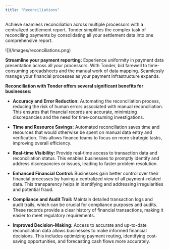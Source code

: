 ```yaml
---
title: "Reconciliations"
---
```



Achieve seamless reconciliation across multiple processors with a centralized settlement report. Tonder simplifies the complex task of reconciling payments by consolidating all your settlement data into one comprehensive report. 

<Frame>![](/images/reconciliations.png) </Frame>

**Streamline your payment reporting:** Experience uniformity in payment data presentation across all your processors. With Tonder, bid farewell to time-consuming spreadsheets and the manual work of data mapping. Seamlessly manage your financial processes as your payment infrastructure expands.

**Reconciliation with Tonder  offers several significant benefits for businesses:**

- **Accuracy and Error Reduction:** Automating the reconciliation process, reducing the risk of human errors associated with manual reconciliation. This ensures that financial records are accurate, minimizing discrepancies and the need for time-consuming investigations.


- **Time and Resource Savings:** Automated reconciliation saves time and resources that would otherwise be spent on manual data entry and verification. This allows finance teams to focus on more strategic tasks, improving overall efficiency.


- **Real-time Visibility:** Provide real-time access to transaction data and reconciliation status. This enables businesses to promptly identify and address discrepancies or issues, leading to faster problem resolution.


- **Enhanced Financial Control:** Businesses gain better control over their financial processes by having a centralized view of all payment-related data. This transparency helps in identifying and addressing irregularities and potential fraud.


- **Compliance and Audit Trail:** Maintain detailed transaction logs and audit trails, which can be crucial for compliance purposes and audits. These records provide a clear history of financial transactions, making it easier to meet regulatory requirements.


- **Improved Decision-Making:** Access to accurate and up-to-date reconciliation data allows businesses to make informed financial decisions. This includes optimizing payment routing, identifying cost-saving opportunities, and forecasting cash flows more accurately.

